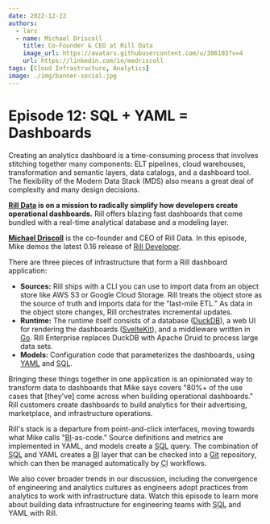 ```yaml
---
date: 2022-12-22
authors:
  - lars
  - name: Michael Driscoll
    title: Co-Founder & CEO at Rill Data
    image_url: https://avatars.githubusercontent.com/u/306103?v=4
    url: https://linkedin.com/in/medriscoll
tags: [Cloud Infrastructure, Analytics]
image: ./img/banner-social.jpg
---
```


# Episode 12: SQL + YAML = Dashboards

Creating an analytics dashboard is a time-consuming process that involves stitching together many components: ELT pipelines, cloud warehouses, transformation and semantic layers, data catalogs, and a dashboard tool. The flexibility of the Modern Data Stack (MDS) also means a great deal of complexity and many design decisions.

**[Rill Data](https://rilldata.com) is on a mission to radically simplify how developers create operational dashboards.** Rill offers blazing fast dashboards that come bundled with a real-time analytical database and a modeling layer.

[**Michael Driscoll**](https://linkedin.com/in/medriscoll) is the co-founder and CEO of Rill Data. In this episode, Mike demos the latest 0.16 release of [Rill Developer](https://docs.rilldata.com).

There are three pieces of infrastructure that form a Rill dashboard application:

- **Sources:** Rill ships with a CLI you can use to import data from an object store like AWS S3 or Google Cloud Storage. Rill treats the object store as the source of truth and imports data for the "last-mile ETL." As data in the object store changes, Rill orchestrates incremental updates.
- **Runtime:** The runtime itself consists of a database ([DuckDB](https://duckdb.org)), a web UI for rendering the dashboards ([SvelteKit](https://kit.svelte.dev)), and a middleware written in [Go](https://go.dev). Rill Enterprise replaces DuckDB with Apache Druid to process large data sets.
- **Models:** Configuration code that parameterizes the dashboards, using [YAML](https://yaml.org) and <abbr title="Structured Query Language">SQL</abbr>.

Bringing these things together in one application is an opinionated way to transform data to dashboards that Mike says covers "80%+ of the use cases that \[they've\] come across when building operational dashboards." Rill customers create dashboards to build analytics for their advertising, marketplace, and infrastructure operations.

Rill's stack is a departure from point-and-click interfaces, moving towards what Mike calls "<abbr title="business intelligence">BI</abbr>-as-code." Source definitions and metrics are implemented in YAML, and models create a <abbr title="Structured Query Language">SQL</abbr> query. The combination of <abbr title="Structured Query Language">SQL</abbr> and YAML creates a <abbr title="business intelligence">BI</abbr> layer that can be checked into a [Git](https://git-scm.com) repository, which can then be managed automatically by <abbr title="continuous integration">CI</abbr> workflows.

We also cover broader trends in our discussion, including the convergence of engineering and analytics cultures as engineers adopt practices from analytics to work with infrastructure data. Watch this episode to learn more about building data infrastructure for engineering teams with <abbr title="Structured Query Language">SQL</abbr> and YAML with Rill.

<YoutubeEmbed id="TJMqmg_-EDg" title="Episode 12: SQL + YAML = Dashboards" />
